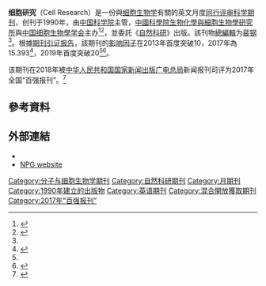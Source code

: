 {{Infobox journal
| title = 細胞研究<br>Cell Research
| language = [[英语|英语]]
| cover = 
| editor = [[裴钢|裴钢]]
| discipline = [[细胞生物学|细胞生物学]]
| abbreviation = Cell Res.
| publisher = 中國科學院生物化學與細胞生物學研究所委託[[自然科研|自然科研]] 
| frequency = 月度
| history = 1990-
| openaccess = [[混合開放獲取期刊|混合開放獲取期刊]]
| license = 
| impact = 20.507
| impact-year = 2020
| website = https://nature.com/cr
| link2 = https://nature.com/cr/archive
| link2-name = Online archive
| link3 = http://www.nature.com/cr/index.html
| link3-name = Journal page at publisher's website
| JSTOR = 
| OCLC = 52535380
| LCCN = sn96039534
| CODEN = CREEB6
| ISSN = 1001-0602
| eISSN = 1748-7838
| CN =  31-1568/Q 
}}
'''细胞研究'''（Cell Research）是一份與[[细胞生物学|细胞生物学]]有關的英文月度[[同行评审|同行评审]][[科学期刊|科学期刊]]，创刊于1990年，由[[中国科学院|中国科学院]]主管，[[中國科學院生物化學與細胞生物學研究所|中國科學院生物化學與細胞生物學研究所]]與[[中国细胞生物學学会|中国细胞生物學学会]]主办<ref>{{cite news |title=细胞研究（英文版）（Cell Research）（官网投稿） |url=http://eshukan.com/displayj.aspx?jid=685 |publisher=萬維書刊網 |accessdate=2021-01-29 |archive-date=2017-10-12 |archive-url=https://web.archive.org/web/20171012072209/http://eshukan.com/displayj.aspx?jid=685 |dead-url=no }}</ref><ref name=":0">{{Cite web|title=《细胞研究》的“30”年和“20分”|url=http://news.sciencenet.cn/sbhtmlnews/2020/11/358934.shtm|access-date=2021-10-02|author=李晨阳|date=2020-11-20|work=科学网|publisher=[[中国科学报|中国科学报]]|language=zh|archive-date=2021-10-02|archive-url=https://web.archive.org/web/20211002122956/http://news.sciencenet.cn/sbhtmlnews/2020/11/358934.shtm|dead-url=no}}</ref>，並委託《[[自然科研|自然科研]]》出版。該刊物[[總編輯|總編輯]]为[[裴钢|裴钢]]<ref name=":0" />。根據[[期刊引证报告|期刊引证报告]]，該期刊的[[影响因子|影响因子]]在2013年首度突破10，2017年為15.393<ref name="WoS">{{cite book|title=2017 Journal Citation Reports|title-link=Journal Citation Reports|publisher=[[科睿唯安|科睿唯安]]|year=2018|edition=Science|series={{link-en|Web of Science}}|chapter=Cell Research}}</ref>，2019年首度突破20<ref name=":0" /><ref>{{cite news |title=中国自主创办《细胞研究》影响因子首破20，跻身国际一流学术期刊 |url=http://stcsm.sh.gov.cn/xwzx/kjzl/20200701/f2ef7fad3eb3428894eab641f5bc4e93.html |publisher=上觀新聞 |accessdate=2021-01-29 |archive-date=2021-02-08 |archive-url=https://web.archive.org/web/20210208173224/http://stcsm.sh.gov.cn/xwzx/kjzl/20200701/f2ef7fad3eb3428894eab641f5bc4e93.html |dead-url=no }}</ref>。

该期刊在2018年被[[中华人民共和国国家新闻出版广电总局|中华人民共和国国家新闻出版广电总局]]新闻报刊司评为2017年全国“百强报刊”。<ref>{{Cite web|title=2017年全国“百强报刊”推荐名单开始公示|url=http://www.ce.cn/culture/gd/201801/16/t20180116_27756145.shtml|accessdate=2021-02-10|author=赵新乐（中国新闻出版广电报）|date=2018-01-16|format=|work=www.ce.cn|publisher=[[中国经济网|中国经济网]]|language=|archive-date=2020-11-05|archive-url=https://web.archive.org/web/20201105014543/http://www.ce.cn/culture/gd/201801/16/t20180116_27756145.shtml|dead-url=no}}</ref>

== 參考資料 ==
{{Reflist}}

== 外部連結 ==
* {{Official website|https://web.archive.org/web/20100814211333/http://www.cell-research.com:80/}}
* [http://www.nature.com/cr/index.html NPG website] {{Wayback|url=http://www.nature.com/cr/index.html |date=20170722041359 }}

{{全国百强报刊|2017}}
[[Category:分子与细胞生物学期刊|Category:分子与细胞生物学期刊]]
[[Category:自然科研期刊|Category:自然科研期刊]]
[[Category:月期刊|Category:月期刊]]
[[Category:1990年建立的出版物|Category:1990年建立的出版物]]
[[Category:英语期刊|Category:英语期刊]]
[[Category:混合開放獲取期刊|Category:混合開放獲取期刊]]
[[Category:2017年“百强报刊”|Category:2017年“百强报刊”]]